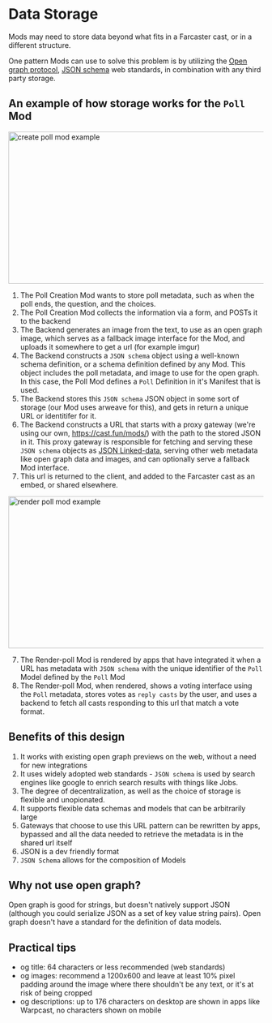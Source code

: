 

# Data Storage

Mods may need to store data beyond what fits in a Farcaster cast, or in a different structure.

One pattern Mods can use to solve this problem is by utilizing the [Open graph protocol](https://ogp.me/), [JSON schema](https://json-schema.org/) web standards, in combination with any third party storage.

## An example of how storage works for the `Poll` Mod

<Image src="/create-poll.png" alt="create poll mod example" width="800" height="300" />

1. The Poll Creation Mod wants to store poll metadata, such as when the poll ends, the question, and the choices.
2. The Poll Creation Mod collects the information via a form, and POSTs it to the backend
3. The Backend generates an image from the text, to use as an open graph image, which serves as a fallback image interface for the Mod, and uploads it somewhere to get a url (for example imgur)
4. The Backend constructs a `JSON schema` object using a well-known schema definition, or a schema definition defined by any Mod. This object includes the poll metadata, and image to use for the open graph. In this case, the Poll Mod defines a `Poll` Definition in it's Manifest that is used.
4. The Backend stores this `JSON schema` JSON object in some sort of storage (our Mod uses arweave for this), and gets in return a unique URL or identitifer for it.
5. The Backend constructs a URL that starts with a proxy gateway (we're using our own, https://cast.fun/mods/) with the path to the stored JSON in it.
This proxy gateway is responsible for fetching and serving these `JSON schema` objects as [JSON Linked-data](https://developers.google.com/search/docs/appearance/structured-data/intro-structured-data), serving other web metadata like open graph data and images, and can optionally serve a fallback Mod interface.
6. This url is returned to the client, and added to the Farcaster cast as an embed, or shared elsewhere.

<Image src="/render-poll-mod.png" alt="render poll mod example" width="800" height="300" />

7. The Render-poll Mod is rendered by apps that have integrated it when a URL has metadata with `JSON schema` with the unique identifier of the `Poll` Model defined by the `Poll` Mod
8. The Render-poll Mod, when rendered, shows a voting interface using the `Poll` metadata, stores votes as `reply casts` by the user, and uses a backend to fetch all casts responding to this url that match a vote format.




## Benefits of this design

1. It works with existing open graph previews on the web, without a need for new integrations
2. It uses widely adopted web standards - `JSON schema` is used by search engines like google to enrich search results with things like Jobs.
3. The degree of decentralization, as well as the choice of storage is flexible and unopionated.
4. It supports flexible data schemas and models that can be arbitrarily large
5. Gateways that choose to use this URL pattern can be rewritten by apps, bypassed and all the data needed to retrieve the metadata is in the shared url itself
6. JSON is a dev friendly format
7. `JSON Schema` allows for the composition of Models

## Why not use open graph?

Open graph is good for strings, but doesn't natively support JSON (although you could serialize JSON as a set of key value string pairs).
Open graph doesn't have a standard for the definition of data models.

## Practical tips

- og title: 64 characters or less recommended (web standards)
- og images: recommend a 1200x600 and leave at least 10% pixel padding around the image where there shouldn't be any text, or it's at risk of being cropped
- og descriptions: up to 176 characters on desktop are shown in apps like Warpcast, no characters shown on mobile